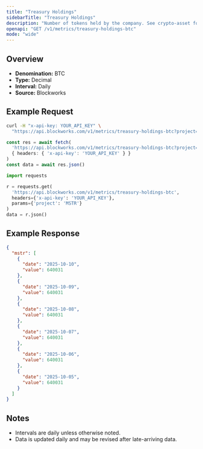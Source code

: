 ```yaml
---
title: "Treasury Holdings"
sidebarTitle: "Treasury Holdings"
description: "Number of tokens held by the company. See crypto-asset for asset indicator"
openapi: "GET /v1/metrics/treasury-holdings-btc"
mode: "wide"
---
```


## Overview

- **Denomination:** BTC
- **Type:** Decimal
- **Interval:** Daily
- **Source:** Blockworks

## Example Request

<CodeGroup>

```bash cURL
curl -H "x-api-key: YOUR_API_KEY" \
  "https://api.blockworks.com/v1/metrics/treasury-holdings-btc?project=MSTR"
```

```typescript TypeScript
const res = await fetch(
  'https://api.blockworks.com/v1/metrics/treasury-holdings-btc?project=MSTR',
  { headers: { 'x-api-key': 'YOUR_API_KEY' } }
)
const data = await res.json()
```

```python Python
import requests

r = requests.get(
  'https://api.blockworks.com/v1/metrics/treasury-holdings-btc',
  headers={'x-api-key': 'YOUR_API_KEY'},
  params={'project': 'MSTR'}
)
data = r.json()
```

</CodeGroup>

## Example Response

```json
{
  "mstr": [
    {
      "date": "2025-10-10",
      "value": 640031
    },
    {
      "date": "2025-10-09",
      "value": 640031
    },
    {
      "date": "2025-10-08",
      "value": 640031
    },
    {
      "date": "2025-10-07",
      "value": 640031
    },
    {
      "date": "2025-10-06",
      "value": 640031
    },
    {
      "date": "2025-10-05",
      "value": 640031
    }
  ]
}
```

## Notes
- Intervals are daily unless otherwise noted.
- Data is updated daily and may be revised after late-arriving data.